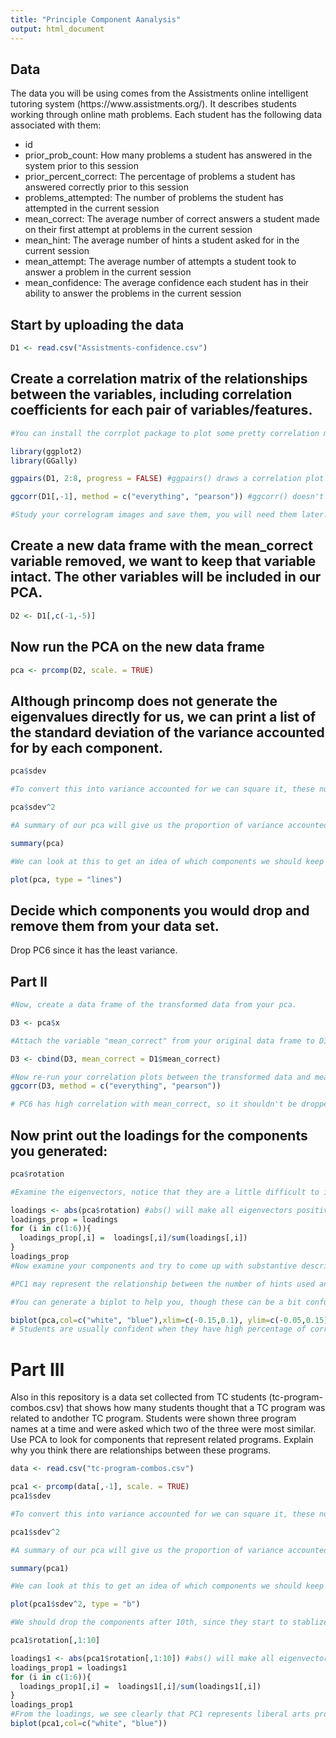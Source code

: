 ```yaml
---
title: "Principle Component Aanalysis"
output: html_document
---
```

## Data
The data you will be using comes from the Assistments online intelligent tutoring system (https://www.assistments.org/). It describes students working through online math problems. Each student has the following data associated with them:

- id
- prior_prob_count: How many problems a student has answered in the system prior to this session
- prior_percent_correct: The percentage of problems a student has answered correctly prior to this session
- problems_attempted: The number of problems the student has attempted in the current session
- mean_correct: The average number of correct answers a student made on their first attempt at problems in the current session
- mean_hint: The average number of hints a student asked for in the current session
- mean_attempt: The average number of attempts a student took to answer a problem in the current session
- mean_confidence: The average confidence each student has in their ability to answer the problems in the current session

## Start by uploading the data
```r
D1 <- read.csv("Assistments-confidence.csv")

```

## Create a correlation matrix of the relationships between the variables, including correlation coefficients for each pair of variables/features.

```r
#You can install the corrplot package to plot some pretty correlation matrices (sometimes called correlograms)

library(ggplot2)
library(GGally)

ggpairs(D1, 2:8, progress = FALSE) #ggpairs() draws a correlation plot between all the columns you identify by number (second option, you don't need the first column as it is the student ID) and progress = FALSE stops a progress bar appearing as it renders your plot

ggcorr(D1[,-1], method = c("everything", "pearson")) #ggcorr() doesn't have an explicit option to choose variables so we need to use matrix notation to drop the id variable. We then need to choose a "method" which determines how to treat missing values (here we choose to keep everything, and then which kind of correlation calculation to use, here we are using Pearson correlation, the other options are "kendall" or "spearman")

#Study your correlogram images and save them, you will need them later. Take note of what is strongly related to the outcome variable of interest, mean_correct. 
```

## Create a new data frame with the mean_correct variable removed, we want to keep that variable intact. The other variables will be included in our PCA.

```r
D2 <- D1[,c(-1,-5)]

```

## Now run the PCA on the new data frame

```r
pca <- prcomp(D2, scale. = TRUE)
```

## Although princomp does not generate the eigenvalues directly for us, we can print a list of the standard deviation of the variance accounted for by each component.

```r
pca$sdev

#To convert this into variance accounted for we can square it, these numbers are proportional to the eigenvalue

pca$sdev^2

#A summary of our pca will give us the proportion of variance accounted for by each component

summary(pca)

#We can look at this to get an idea of which components we should keep and which we should drop

plot(pca, type = "lines")
```

## Decide which components you would drop and remove them from your data set.

Drop PC6 since it has the least variance.

## Part II

```r
#Now, create a data frame of the transformed data from your pca.

D3 <- pca$x

#Attach the variable "mean_correct" from your original data frame to D3.

D3 <- cbind(D3, mean_correct = D1$mean_correct)

#Now re-run your correlation plots between the transformed data and mean_correct. If you had dropped some components would you have lost important infomation about mean_correct?
ggcorr(D3, method = c("everything", "pearson"))

# PC6 has high correlation with mean_correct, so it shouldn't be dropped even though it has the least variance. PC5 and PC3 have no correlation with mean_correct.
```
## Now print out the loadings for the components you generated:

```r
pca$rotation

#Examine the eigenvectors, notice that they are a little difficult to interpret. It is much easier to make sense of them if we make them proportional within each component

loadings <- abs(pca$rotation) #abs() will make all eigenvectors positive
loadings_prop = loadings
for (i in c(1:6)){
  loadings_prop[,i] =  loadings[,i]/sum(loadings[,i])
}
loadings_prop
#Now examine your components and try to come up with substantive descriptions of what some might represent?

#PC1 may represent the relationship between the number of hints used and the number of attempts. That might mean that students who use hints often have more attempts. PC2 may represent how students perform in the previous session in terms of the number of problems they have done and the percentage of correctness. PC3 may represent the cause of confidence in current session. In other words, more problems answered in the previous session may increase students' confidence in the current session and more hints used may decrease students' confidence. PC4  

#You can generate a biplot to help you, though these can be a bit confusing. They plot the transformed data by the first two components. Therefore, the axes represent the direction of maximum variance accounted for. Then mapped onto this point cloud are the original directions of the variables, depicted as red arrows. It is supposed to provide a visualization of which variables "go together". Variables that possibly represent the same underlying construct point in the same direction.  

biplot(pca,col=c("white", "blue"),xlim=c(-0.15,0.1), ylim=c(-0.05,0.15))
# Students are usually confident when they have high percentage of correctness in previous sessions. The more problems a student has answered in the previous session, the higher the number of problems the student has attempted in the current session. Besides, the more a student asked for hints the more attempts he had.- prior_prob_count: How many problems a student has answered in the system prior to this session. PC4 is about everything but mean_hint. PC5 may represent the combination of problems_attempted and mean_attempt, so it is an attempt factor. PC6 is about everything but mean_confidence.
```
# Part III  
Also in this repository is a data set collected from TC students (tc-program-combos.csv) that shows how many students thought that a TC program was related to andother TC program. Students were shown three program names at a time and were asked which two of the three were most similar. Use PCA to look for components that represent related programs. Explain why you think there are relationships between these programs.

```r
data <- read.csv("tc-program-combos.csv")
```

```r
pca1 <- prcomp(data[,-1], scale. = TRUE)
pca1$sdev

#To convert this into variance accounted for we can square it, these numbers are proportional to the eigenvalue

pca1$sdev^2

#A summary of our pca will give us the proportion of variance accounted for by each component

summary(pca1)

#We can look at this to get an idea of which components we should keep and which we should drop

plot(pca1$sdev^2, type = "b")

#We should drop the components after 10th, since they start to stablize and 10 is a good amount for interpreting.
```
```r

pca1$rotation[,1:10]

loadings1 <- abs(pca1$rotation[,1:10]) #abs() will make all eigenvectors positive
loadings_prop1 = loadings1
for (i in c(1:6)){
  loadings_prop1[,i] =  loadings1[,i]/sum(loadings1[,i])
}
loadings_prop1
#From the loadings, we see clearly that PC1 represents liberal arts programs. PC2 represents medical programs. PC3 represents technological programs. PC4 represents linguistic and educational programs. PC5 has no clear representation since all of the parameters is very small. PC6 represents some school educational programs. PC7 also represents educational programs. PC8 represents social and communicational programs. PC9 represents child educational programs. PC10 represents liberal arts programs. Programs in similar fields can often be categorized into groups.
biplot(pca1,col=c("white", "blue"))
```


